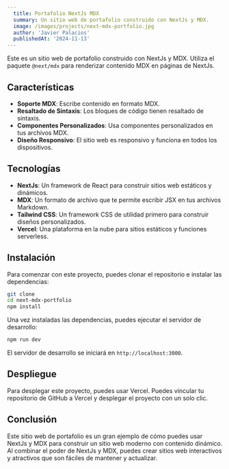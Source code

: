 ```yaml
---
  title: Portafolio NextJs MDX
  summary: Un sitio web de portafolio construido con NextJs y MDX.
  image: /images/projects/next-mdx-portfolio.jpg
  author: 'Javier Palacios'
  publishedAt: '2024-11-13'
---
```


Este es un sitio web de portafolio construido con NextJs y MDX. Utiliza el
paquete `@next/mdx` para renderizar contenido MDX en páginas de NextJs.

## Características

- **Soporte MDX**: Escribe contenido en formato MDX.
- **Resaltado de Sintaxis**: Los bloques de código tienen resaltado de sintaxis.
- **Componentes Personalizados**: Usa componentes personalizados en tus archivos
  MDX.
- **Diseño Responsivo**: El sitio web es responsivo y funciona en todos los
  dispositivos.

## Tecnologías

- **NextJs**: Un framework de React para construir sitios web estáticos y
  dinámicos.
- **MDX**: Un formato de archivo que te permite escribir JSX en tus archivos
  Markdown.
- **Tailwind CSS**: Un framework CSS de utilidad primero para construir diseños
  personalizados.
- **Vercel**: Una plataforma en la nube para sitios estáticos y funciones
  serverless.

## Instalación

Para comenzar con este proyecto, puedes clonar el repositorio e instalar las
dependencias:

```bash
git clone
cd next-mdx-portfolio
npm install
```

Una vez instaladas las dependencias, puedes ejecutar el servidor de desarrollo:

```bash
npm run dev
```

El servidor de desarrollo se iniciará en `http://localhost:3000`.

## Despliegue

Para desplegar este proyecto, puedes usar Vercel. Puedes vincular tu repositorio
de GitHub a Vercel y desplegar el proyecto con un solo clic.

## Conclusión

Este sitio web de portafolio es un gran ejemplo de cómo puedes usar NextJs y MDX
para construir un sitio web moderno con contenido dinámico. Al combinar el poder
de NextJs y MDX, puedes crear sitios web interactivos y atractivos que son
fáciles de mantener y actualizar.
